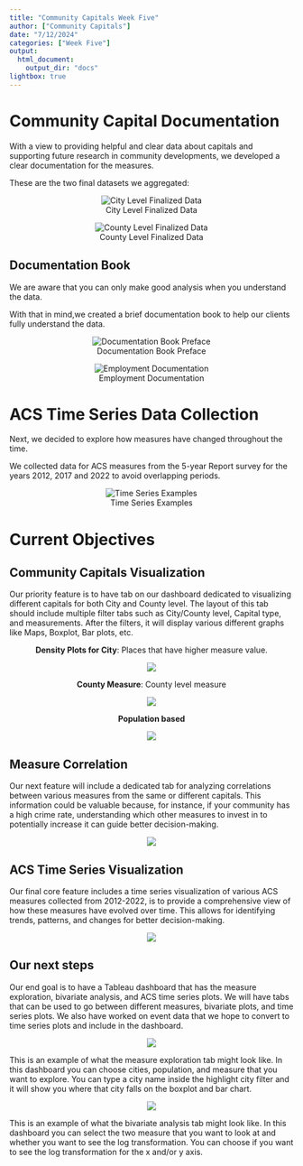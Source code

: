 ```yaml
---
title: "Community Capitals Week Five"
author: ["Community Capitals"]
date: "7/12/2024"
categories: ["Week Five"]
output:
  html_document:
    output_dir: "docs"
lightbox: true
---
```


# Community Capital Documentation
With a view to providing helpful and clear data about capitals and supporting future research in community developments, we developed a clear documentation for the measures.

These are the two final datasets we aggregated:

::: {style="text-align: center;"}
![City Level Finalized Data](imgs/city-level.png)

![County Level Finalized Data](imgs/county-level.png)
:::

## Documentation Book
We are aware that you can only make good analysis when you understand the data.

With that in mind,we created a brief documentation book to help our clients fully understand the data.

::: {style="text-align: center;"}
![Documentation Book Preface](imgs/book-preface.png)

![Employment Documentation](imgs/employment-docs.png)
:::

# ACS Time Series Data Collection
Next, we decided to explore how measures have changed throughout the time.

We collected data for ACS measures from the 5-year Report survey for the years 2012, 2017 and 2022 to avoid overlapping periods.

::: {style="text-align: center;"}
![Time Series Examples](imgs/time-series.png)
:::

# Current Objectives

## Community Capitals Visualization

Our priority feature is to have tab on our dashboard dedicated to visualizing different capitals for both City and County level. The layout of this tab should include multiple filter tabs such as City/County level, Capital type, and measurements. After the filters, it will display various different graphs like Maps, Boxplot, Bar plots, etc.

::: {style="text-align: center;"}
**Density Plots for City**: Places that have higher measure value.
:::

::: {style="text-align: center;"}
![](imgs/DensityPlot.png)
:::

::: {style="text-align: center;"}
**County Measure**: County level measure
:::

::: {style="text-align: center;"}
![](imgs/CountyMeas.png)
:::

::: {style="text-align: center;"}
**Population based**
:::

::: {style="text-align: center;"}
![](imgs/Map.png)
:::

## Measure Correlation

Our next feature will include a dedicated tab for analyzing correlations between various measures from the same or different capitals. This information could be valuable because, for instance, if your community has a high crime rate, understanding which other measures to invest in to potentially increase it can guide better decision-making.

::: {style="text-align: center;"}
![](imgs/image.png)
:::

## ACS Time Series Visualization

Our final core feature includes a time series visualization of various ACS measures collected from 2012-2022, is to provide a comprehensive view of how these measures have evolved over time. This allows for identifying trends, patterns, and changes for better decision-making.

::: {style="text-align: center;"}
![](imgs/acs.png)
:::


## Our next steps
Our end goal is to have a Tableau dashboard that has the measure exploration, bivariate analysis, and ACS time series plots. We will have tabs that can be used to go between different measures, bivariate plots, and time series plots. We also have worked on event data that we hope to convert to time series plots and include in the dashboard.

::: {style="text-align: center;"}
![](imgs/Measure_dashboard.png)
:::
This is an example of what the measure exploration tab might look like. In this dashboard you can choose cities, population, and measure that you want to explore. You can type a city name inside the highlight city filter and it will show you where that city falls on the boxplot and bar chart.


::: {style="text-align: center;"}
![](imgs/bivariate_dashboard.png)
:::
This is an example of what the bivariate analysis tab might look like. In this dashboard you can select the two measure that you want to look at and whether you want to see the log transformation. You can choose if you want to see the log transformation for the x and/or y axis.
